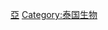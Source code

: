 {{Catnav|頁面分類|各種主題的頁面分類|按國家分類|各國生物|泰国生物}}
{{Catnav|頁面分類|各種主題的頁面分類|按國家分類|各國生物|各國植物}}
{{Commons category|Flora of Thailand}}

[[Category:各國植物|亞]]
[[Category:泰国生物|Category:泰国生物]]